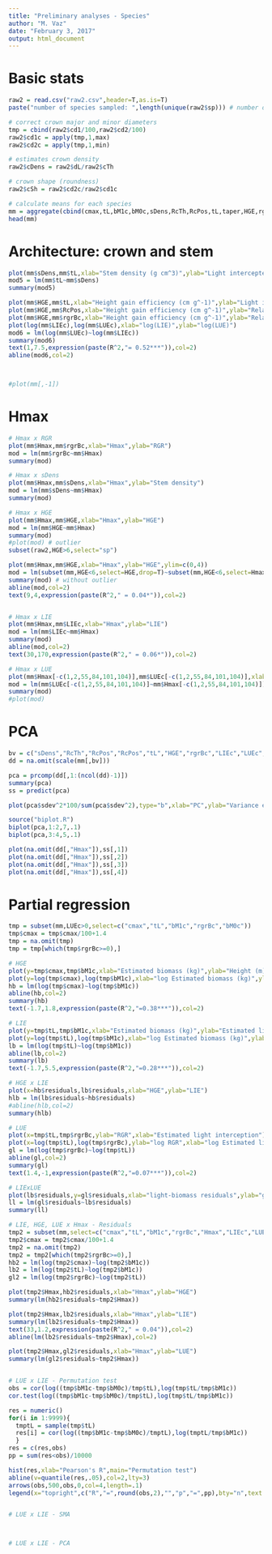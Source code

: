 ```yaml
---
title: "Preliminary analyses - Species"
author: "M. Vaz"
date: "February 3, 2017"
output: html_document
---
```


# Basic stats
```r

raw2 = read.csv("raw2.csv",header=T,as.is=T)
paste("number of species sampled: ",length(unique(raw2$sp))) # number of trees sampled

# correct crown major and minor diameters
tmp = cbind(raw2$cd1/100,raw2$cd2/100)
raw2$cd1c = apply(tmp,1,max)
raw2$cd2c = apply(tmp,1,min)

# estimates crown density
raw2$cDens = raw2$dL/raw2$cTh

# crown shape (roundness)
raw2$cSh = raw2$cd2c/raw2$cd1c

# calculate means for each species
mm = aggregate(cbind(cmax,tL,bM1c,bM0c,sDens,RcTh,RcPos,tL,taper,HGE,rgrBc,LIEc,LUEc,cDens,cSh,Hmax)~sp,raw2,mean,na.rm=T,na.action=NULL)
head(mm)

```

# Architecture: crown and stem
```r

plot(mm$sDens,mm$tL,xlab="Stem density (g cm^3)",ylab="Light intercepted (% m^2)",main="")
mod5 = lm(mm$tL~mm$sDens)
summary(mod5)

plot(mm$HGE,mm$tL,xlab="Height gain efficiency (cm g^-1)",ylab="Light intercepted (% m^2)",main="",xlim=c(0,5))
plot(mm$HGE,mm$RcPos,xlab="Height gain efficiency (cm g^-1)",ylab="Relative crown position (%)",main="",xlim=c(0,5))
plot(mm$HGE,mm$rgrBc,xlab="Height gain efficiency (cm g^-1)",ylab="Relative crown position (%)",main="",xlim=c(0,5))
plot(log(mm$LIEc),log(mm$LUEc),xlab="log(LIE)",ylab="log(LUE)")
mod6 = lm(log(mm$LUEc)~log(mm$LIEc))
summary(mod6)
text(1,7.5,expression(paste(R^2,"= 0.52***")),col=2)
abline(mod6,col=2)



#plot(mm[,-1])

```

# Hmax
```r

# Hmax x RGR
plot(mm$Hmax,mm$rgrBc,xlab="Hmax",ylab="RGR")
mod = lm(mm$rgrBc~mm$Hmax)
summary(mod)

# Hmax x sDens
plot(mm$Hmax,mm$sDens,xlab="Hmax",ylab="Stem density")
mod = lm(mm$sDens~mm$Hmax)
summary(mod)

# Hmax x HGE
plot(mm$Hmax,mm$HGE,xlab="Hmax",ylab="HGE")
mod = lm(mm$HGE~mm$Hmax)
summary(mod)
#plot(mod) # outlier
subset(raw2,HGE>6,select="sp")

plot(mm$Hmax,mm$HGE,xlab="Hmax",ylab="HGE",ylim=c(0,4))
mod = lm(subset(mm,HGE<6,select=HGE,drop=T)~subset(mm,HGE<6,select=Hmax,drop=T))
summary(mod) # without outlier
abline(mod,col=2)
text(9,4,expression(paste(R^2," = 0.04*")),col=2)


# Hmax x LIE
plot(mm$Hmax,mm$LIEc,xlab="Hmax",ylab="LIE")
mod = lm(mm$LIEc~mm$Hmax)
summary(mod)
abline(mod,col=2)
text(30,170,expression(paste(R^2," = 0.06*")),col=2)

# Hmax x LUE
plot(mm$Hmax[-c(1,2,55,84,101,104)],mm$LUEc[-c(1,2,55,84,101,104)],xlab="Hmax",ylab="LUE")
mod = lm(mm$LUEc[-c(1,2,55,84,101,104)]~mm$Hmax[-c(1,2,55,84,101,104)])
summary(mod)
#plot(mod)

```

# PCA
```r

bv = c("sDens","RcTh","RcPos","RcPos","tL","HGE","rgrBc","LIEc","LUEc","cDens","cSh","Hmax")
dd = na.omit(scale(mm[,bv]))

pca = prcomp(dd[,1:(ncol(dd)-1)])
summary(pca)
ss = predict(pca)

plot(pca$sdev^2*100/sum(pca$sdev^2),type="b",xlab="PC",ylab="Variance explained (%)")

source("biplot.R")
biplot(pca,1:2,7,.1)
biplot(pca,3:4,5,.1)

plot(na.omit(dd[,"Hmax"]),ss[,1])
plot(na.omit(dd[,"Hmax"]),ss[,2])
plot(na.omit(dd[,"Hmax"]),ss[,3])
plot(na.omit(dd[,"Hmax"]),ss[,4])

```

# Partial regression
```r

tmp = subset(mm,LUEc>0,select=c("cmax","tL","bM1c","rgrBc","bM0c"))
tmp$cmax = tmp$cmax/100+1.4
tmp = na.omit(tmp)
tmp = tmp[which(tmp$rgrBc>=0),]

# HGE
plot(y=tmp$cmax,tmp$bM1c,xlab="Estimated biomass (kg)",ylab="Height (m)")
plot(y=log(tmp$cmax),log(tmp$bM1c),xlab="log Estimated biomass (kg)",ylab="log Height (m)")
hb = lm(log(tmp$cmax)~log(tmp$bM1c))
abline(hb,col=2)
summary(hb)
text(-1.7,1.8,expression(paste(R^2,"=0.38***")),col=2)

# LIE
plot(y=tmp$tL,tmp$bM1c,xlab="Estimated biomass (kg)",ylab="Estimated light interception")
plot(y=log(tmp$tL),log(tmp$bM1c),xlab="log Estimated biomass (kg)",ylab="log Estimated light interception")
lb = lm(log(tmp$tL)~log(tmp$bM1c))
abline(lb,col=2)
summary(lb)
text(-1.7,5.5,expression(paste(R^2,"=0.28***")),col=2)

# HGE x LIE
plot(x=hb$residuals,lb$residuals,xlab="HGE",ylab="LIE")
hlb = lm(lb$residuals~hb$residuals)
#abline(hlb,col=2)
summary(hlb)

# LUE
plot(x=tmp$tL,tmp$rgrBc,ylab="RGR",xlab="Estimated light interception")
plot(x=log(tmp$tL),log(tmp$rgrBc),ylab="log RGR",xlab="log Estimated light interception")
gl = lm(log(tmp$rgrBc)~log(tmp$tL))
abline(gl,col=2)
summary(gl)
text(1.4,-1,expression(paste(R^2,"=0.07***")),col=2)

# LIExLUE
plot(lb$residuals,y=gl$residuals,xlab="light-biomass residuals",ylab="growth-light residuals")
ll = lm(gl$residuals~lb$residuals)
summary(ll)

# LIE, HGE, LUE x Hmax - Residuals
tmp2 = subset(mm,select=c("cmax","tL","bM1c","rgrBc","Hmax","LIEc","LUEc"))
tmp2$cmax = tmp2$cmax/100+1.4
tmp2 = na.omit(tmp2)
tmp2 = tmp2[which(tmp2$rgrBc>=0),]
hb2 = lm(log(tmp2$cmax)~log(tmp2$bM1c))
lb2 = lm(log(tmp2$tL)~log(tmp2$bM1c))
gl2 = lm(log(tmp2$rgrBc)~log(tmp2$tL))

plot(tmp2$Hmax,hb2$residuals,xlab="Hmax",ylab="HGE")
summary(lm(hb2$residuals~tmp2$Hmax))

plot(tmp2$Hmax,lb2$residuals,xlab="Hmax",ylab="LIE")
summary(lm(lb2$residuals~tmp2$Hmax))
text(33,1.2,expression(paste(R^2," = 0.04")),col=2)
abline(lm(lb2$residuals~tmp2$Hmax),col=2)

plot(tmp2$Hmax,gl2$residuals,xlab="Hmax",ylab="LUE")
summary(lm(gl2$residuals~tmp2$Hmax))


# LUE x LIE - Permutation test
obs = cor(log((tmp$bM1c-tmp$bM0c)/tmp$tL),log(tmp$tL/tmp$bM1c))
cor.test(log((tmp$bM1c-tmp$bM0c)/tmp$tL),log(tmp$tL/tmp$bM1c))

res = numeric()
for(i in 1:9999){
  tmptL = sample(tmp$tL)
  res[i] = cor(log((tmp$bM1c-tmp$bM0c)/tmptL),log(tmptL/tmp$bM1c))
  }
res = c(res,obs)
pp = sum(res<obs)/10000

hist(res,xlab="Pearson's R",main="Permutation test")
abline(v=quantile(res,.05),col=2,lty=3)
arrows(obs,500,obs,0,col=4,length=.1)
legend(x="topright",c("R","=",round(obs,2),"","p","=",pp),bty="n",text.col=2)


# LUE x LIE - SMA



# LUE x LIE - PCA


```




